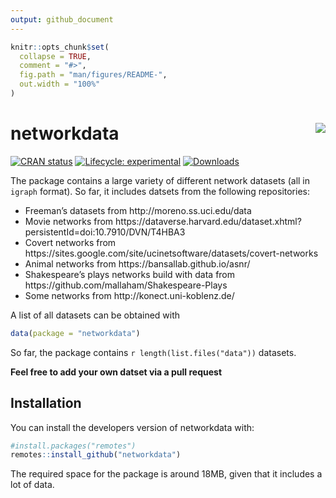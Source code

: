 ```yaml
---
output: github_document
---
```


<!-- README.md is generated from README.Rmd. Please edit that file -->

```r
knitr::opts_chunk$set(
  collapse = TRUE,
  comment = "#>",
  fig.path = "man/figures/README-",
  out.width = "100%"
)
```

# networkdata <img src="man/figures/logo.png" align="right"/>

<!-- badges: start -->
[![CRAN status](https://www.r-pkg.org/badges/version/networkdata)](https://cran.r-project.org/package=networkdata)
[![Lifecycle: experimental](https://img.shields.io/badge/lifecycle-experimental-orange.svg)](https://www.tidyverse.org/lifecycle/#experimental)
[![Downloads](https://cranlogs.r-pkg.org/badges/networkdata)](https://CRAN.R-project.org/package=networkdata)
<!-- badges: end -->

The package contains a large variety of different network datasets (all in `igraph` format). So far, it includes datsets from the following repositories: 

- Freeman's datasets from http://moreno.ss.uci.edu/data
- Movie networks from https://dataverse.harvard.edu/dataset.xhtml?persistentId=doi:10.7910/DVN/T4HBA3
- Covert networks from https://sites.google.com/site/ucinetsoftware/datasets/covert-networks
- Animal networks from https://bansallab.github.io/asnr/
- Shakespeare's plays networks build with data from https://github.com/mallaham/Shakespeare-Plays
- Some networks from http://konect.uni-koblenz.de/

A list of all datasets can be obtained with
```r
data(package = "networkdata")
```

So far, the package contains `r length(list.files("data"))` datasets. 

**Feel free to add your own datset via a pull request**

## Installation

You can install the developers version of networkdata with:

```r
#install.packages("remotes")
remotes::install_github("networkdata")
```

The required space for the package is around 18MB, given that it includes a lot of data.
